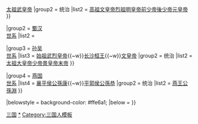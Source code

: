 {{Navbox
|name = 三國君主
|title = [[三国]][[三国时期君主列表|君主]]
|titlestyle = background-color: #FFBB46
|state = expandCaption
|abovestyle = background-color: #ffe6a1; font-size: 90%;
|above = 详见：[[三国时期君主列表]]
|group1 = [[曹魏]]<br>[[曹魏#世系圖|世系]]
|groupstyle = text-align:center; background-color: #ffe6a1; 
|list1 = {{Navbox subgroup
|groupstyle = background-color: #ffe6a1;
|group1 = 追尊
|list1 = [[曹騰|高皇帝]]{{~w}}[[曹嵩|太皇帝]]{{~w}}[[曹操|太祖武皇帝]]
|group2 = 统治
|list2 = [[曹丕|高祖文皇帝]]{{to}}[[曹叡|烈祖明皇帝]]{{to}}[[曹芳|前少帝]]{{to}}[[曹髦|後少帝]]{{to}}[[曹奂|元皇帝]]
}}

|group2 = [[蜀汉]]<br>[[汉朝皇帝世系图|世系]]
|list2 = {{Navbox subgroup
|groupstyle = background-color: #ffe6a1;
|group1 = 追尊
|list1 = [[汉献帝|孝愍皇帝]]
|group2 = 统治
|list2 = [[刘备|烈祖昭烈皇帝]]{{to}}[[刘禅|後主孝懷皇帝]]
}}

|group3 = [[孙吴]]<br>[[孫吳#世系图|世系]]
|list3 = {{Navbox subgroup
|groupstyle = background-color: #ffe6a1;
|group1 = 追尊
|list1 = [[孙锺|孝懿王]]{{~w}}[[孙坚|始祖武烈皇帝]]{{~w}}[[孙策|长沙桓王]]{{~w}}[[孫和|文皇帝]]
|group2 = 统治
|list2 = [[孙权|太祖大皇帝]]{{to}}[[孫亮|少帝]]{{to}}[[孫休|景皇帝]]{{to}}[[孙皓|末帝]]
}}

|group4 = [[燕国 (三国)|燕国]]<br>[[公孫度#辽东公孙氏世系图|世系]]
|list4 = {{Navbox subgroup
|groupstyle = background-color: #ffe6a1;
|group1 = 前身
|list1 = [[公孫度|永寧鄉侯公孫度]]{{~w}}[[公孫康|襄平侯公孫康]]{{~w}}[[公孫恭|平郭侯公孫恭]]
|group2 = 统治
|list2 = [[公孫淵|燕王公孫淵]]
}}

|belowstyle = background-color: #ffe6a1; 
|below = {{中国元首}}
}}<noinclude>
[[Category:中国君主导航模板|三国]]
[[Category:三國皇帝|*]]
[[Category:三国人模板]]
</noinclude>